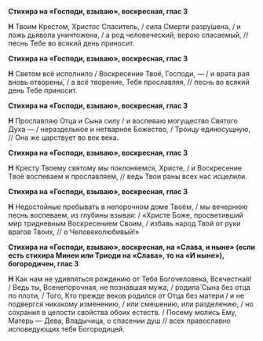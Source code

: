 **Стихира на «Господи, взываю», воскресная, глас 3**

**Н** Твоим Крестом, Христос Спаситель, / сила Смерти разру́шена, / и ложь дьявола уничтожена, / а род человеческий, верою спасаемый, // песнь Тебе во всякий день приносит.

**Стихира на «Господи, взываю», воскресная, глас 3**

**Н** Светом всё исполнило / Воскресение Твоё, Господи, — / и врата рая вновь отворены́, / а всё творение, Тебя прославляя, // песнь во всякий день Тебе приносит.

**Стихира на «Господи, взываю», воскресная, глас 3**

**Н** Прославляю Отца и Сына силу / и воспеваю могущество Святого Духа — / нераздельное и нетварное Божество, / Троицу единосущную, // Она же царствует во век века.

**Стихира на «Господи, взываю», воскресная, глас 3**

**Н** Кресту Твоему святому мы поклоняемся, Христе, / и Воскресение Твоё воспеваем и прославляем, // ведь Твои раны всех нас исцелили.

**Стихира на «Господи, взываю», воскресная, глас 3**

**Н** Недостойные пребывать в непорочном доме Твоём, / мы вечернюю песнь воспеваем, из глубины взывая: / «Христе Боже, просветивший мир тридневным Воскресением Своим, / избавь народ Твой от руки врагов Твоих, // о Человеколюбивый!»

**Стихира на «Господи, взываю», воскресная, на «Слава, и ныне» (если есть стихира Минеи или Триоди на «Слава», то на «И ныне»), богородичен, глас 3**

**Н** Как нам не удивляться рождению от Тебя Богочеловека, Всечестна́я! / Ведь ты, Всенепорочная, не познавшая мужа, / родила́ Сына без отца по плоти, / Того, Кто прежде веков родился от Отца без матери / и не подвергся никакому изменению, / или смешению, или разделению, / но сохранил в целости свойства обоих естеств. / Посему молись Ему, Матерь — Дева, Владычица, о спасении душ // всех православно исповедующих тебя Богородицей.

